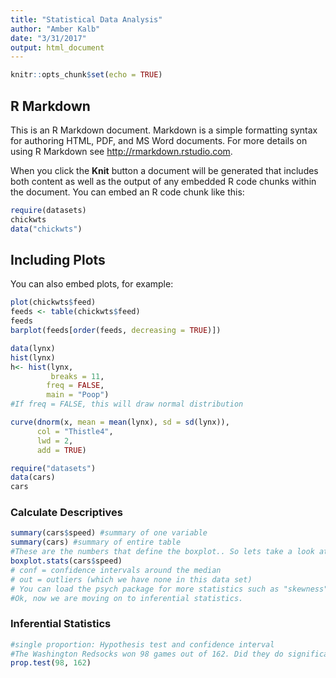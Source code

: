 ```yaml
---
title: "Statistical Data Analysis"
author: "Amber Kalb"
date: "3/31/2017"
output: html_document
---
```


```r
knitr::opts_chunk$set(echo = TRUE)
```

## R Markdown

This is an R Markdown document. Markdown is a simple formatting syntax for authoring HTML, PDF, and MS Word documents. For more details on using R Markdown see <http://rmarkdown.rstudio.com>.

When you click the **Knit** button a document will be generated that includes both content as well as the output of any embedded R code chunks within the document. You can embed an R code chunk like this:

```r
require(datasets)
chickwts
data("chickwts")
```

## Including Plots

You can also embed plots, for example:

```r
plot(chickwts$feed)
feeds <- table(chickwts$feed)
feeds
barplot(feeds[order(feeds, decreasing = TRUE)])
```


```r

data(lynx)
hist(lynx)
h<- hist(lynx, 
         breaks = 11,
        freq = FALSE,
        main = "Poop")
#If freq = FALSE, this will draw normal distribution

curve(dnorm(x, mean = mean(lynx), sd = sd(lynx)),
      col = "Thistle4",
      lwd = 2,
      add = TRUE)

```

```r
require("datasets")
data(cars)
cars
```

### Calculate Descriptives
```r
summary(cars$speed) #summary of one variable
summary(cars) #summary of entire table
#These are the numbers that define the boxplot.. So lets take a look at that.
boxplot.stats(cars$speed)
# conf = confidence intervals around the median
# out = outliers (which we have none in this data set)
# You can load the psych package for more statistics such as "skewness" and "trimming" aka top-coding.
#Ok, now we are moving on to inferential statistics.
```


### Inferential Statistics

```r
#single proportion: Hypothesis test and confidence interval
#The Washington Redsocks won 98 games out of 162. Did they do significantly better than 50%? (Nationals had a signifcantly better than 50% season)
prop.test(98, 162)

```





